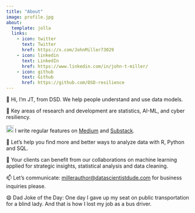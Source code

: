 ```yaml
---
title: "About"
image: profile.jpg
about:
  template: jolla
  links:
    - icon: twitter
      text: Twitter
      href: https://x.com/JohnMiller73029
    - icon: linkedin
      text: LinkedIn
      href: https://www.linkedin.com/in/john-t-miller/
    - icon: github
      text: Github
      href: https://github.com/DSD-resilience
---
```


👋 Hi, I’m JT, from DSD. We help people understand and use data models.

👀 Key areas of research and development are statistics, AI-ML, and cyber resiliency.

![](images/clipboard-1789841209.png){width="20"} I write regular features on [Medium](https://datascientistdude.medium.com/) and [Substack](https://substack.com/@datascientistdude?utm_source=user-menu).

🌱 Let's help you find more and better ways to analyze data with R, Python and SQL.

💞️ Your clients can benefit from our collaborations on machine learning applied for strategic insights, statistical analysis and data cleaning.

📫 Let's communicate: [millerauthor\@datascientistdude.com](mailto:millerauthor@datascientistdude.com) for business inquiries please.

😄 Dad Joke of the Day: One day I gave up my seat on public transportation for a blind lady. And that is how I lost my job as a bus driver.
